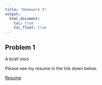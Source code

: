 ```yaml
---
title: "Homework 4"
output: 
  html_document:
    toc: true
    toc_float: true
---
```


## Problem 1

A brief intro

Please see my resume in the link down below. 

[Resume](resume.html)